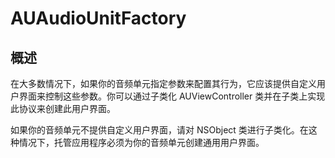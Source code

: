 # AUAudioUnitFactory

<ToBePolishedAfterTranslation />

<OriginalSource
  title="AUAudioUnitFactory"
  url="https://developer.apple.com/documentation/audiotoolbox/auaudiounitfactory"
  summary="创建版本 3 音频单元的对象"
/>

## 概述

在大多数情况下，如果你的音频单元指定参数来配置其行为，它应该提供自定义用户界面来控制这些参数。你可以通过子类化 AUViewController 类并在子类上实现此协议来创建此用户界面。

如果你的音频单元不提供自定义用户界面，请对 NSObject 类进行子类化。在这种情况下，托管应用程序必须为你的音频单元创建通用用户界面。
